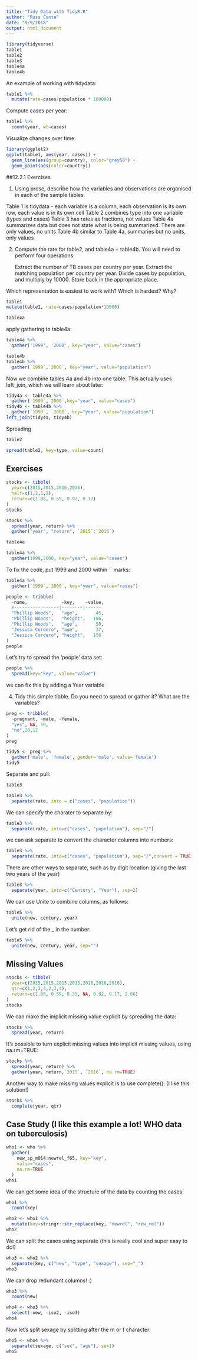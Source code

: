 ```yaml
---
title: "Tidy Data with TidyR.R"
author: "Russ Conte"
date: "9/9/2018"
output: html_document
---
```

```r
library(tidyverse)
table1
table2
table3
table4a
table4b
```

An example of working with tidydata:

```r
table1 %>% 
  mutate(rate=cases/population * 100000)
```

Compute cases per year:

```r
table1 %>% 
  count(year, wt=cases)
```

Visualize changes over time:

```r
library(ggplot2)
ggplot(table1, aes(year, cases)) +
  geom_line(aes(group=country), color="grey50") +
  geom_point(aes(color=country))
```

##12.2.1 Exercises

1. Using prose, describe how the variables and observations are organised in each of the sample tables.

Table 1 is tidydata - each variable is a column, each observation is its own row, each value is in its own cell
Table 2 combines type into one variable (types and cases)
Table 3 has rates as fractions, not values
Table 4a summarizes data but does not state what is being summarized. There are only values, no units
Table 4b similar to Table 4a, summaries but no units, only values

2. Compute the rate for table2, and table4a + table4b. You will need to perform four operations:

    Extract the number of TB cases per country per year.
    Extract the matching population per country per year.
    Divide cases by population, and multiply by 10000.
    Store back in the appropriate place.

Which representation is easiest to work with? Which is hardest? Why?

```r
table1
mutate(table1, rate=cases/population*10000)

```

```r
table4a
```

apply gathering to table4a:

```r
table4a %>% 
  gather('1999', '2000', key="year", value="cases")
```

```r
table4b
table4b %>% 
  gather(`1999`,`2000`, key="year", value="population")
```

Now we combine tables 4a and 4b into one table. This actually uses left_join, which we will learn about later:

```r
tidy4a <- table4a %>% 
  gather(`1999`,`2000`,key="year", value="cases")
tidy4b <- table4b %>% 
  gather(`1999`, `2000`, key="year", value="population")
left_join(tidy4a, tidy4b)
```

Spreading

```r
table2
```

```r
spread(table2, key=type, value=count)
```

## Exercises

```r
stocks <- tibble(
  year=c(2015,2015,2016,2016),
  half=c(1,2,1,2),
  return=c(1.88, 0.59, 0.92, 0.17)
)
stocks

```

```r
stocks %>% 
  spread(year, return) %>% 
  gather("year", "return", `2015`:`2016`)
```

```r
table4a
```

```r
table4a %>% 
  gather(1999,2000, key="year", value="cases")
```

To fix the code, put 1999 and 2000 within `` marks:

```r
table4a %>% 
  gather(`1999`,`2000`, key="year", value="cases")

```

```r
people <- tribble(
  ~name,             ~key,    ~value,
  #-----------------|--------|------
  "Phillip Woods",   "age",       45,
  "Phillip Woods",   "height",   186,
  "Phillip Woods",   "age",       50,
  "Jessica Cordero", "age",       37,
  "Jessica Cordero", "height",   156
)
people
```

Let's try to spread the 'people' data set:

```r
people %>% 
  spread(key="key", value="value")
```

we can fix this by adding a Year variable

4. Tidy this simple tibble. Do you need to spread or gather it? What are the variables?

```r
preg <- tribble(
  ~pregnant, ~male, ~female,
  "yes", NA, 10,
  "no",20,12
)
preg
```

```r
tidy5 <- preg %>%
  gather('male', 'female', gender='male', value='female')
tidy5
```

Separate and pull:

```r
table3
```

```r
table3 %>% 
  separate(rate, into = c("cases", "population"))
```

We can specify the charater to separate by:

```r
table3 %>% 
  separate(rate, into=c("cases", "population"), sep="/")
```

we can ask separate to convert the character columns into numbers:

```r
table3 %>% 
  separate(rate, into=c("cases", "population"), sep="/",convert = TRUE)
```


There are other ways to separate, such as by digit location (giving the last two years of the year)

```r
table3 %>% 
  separate(year, into=c("Century", "Year"), sep=2)


```

We can use Unite to combine columns, as follows:

```r
table5 %>% 
  unite(new, century, year)
```

Let's get rid of the _ in the number:

```r
table5 %>% 
  unite(new, century, year, sep="")
```

## Missing Values

```r
stocks <- tibble(
  year=c(2015,2015,2015,2015,2016,2016,2016),
  qtr=c(1,2,3,4,2,3,4),
  return=c(1.88, 0.59, 0.35, NA, 0.92, 0.17, 2.66)
)
stocks
```

We can make the implicit missing value explicit by spreading the data:

```r
stocks %>% 
  spread(year, return)
```

It's possible to turn explicit missing values into implicit missing values, using na.rm=TRUE:
```r
stocks %>% 
  spread(year, return) %>% 
  gather(year, return,`2015`, `2016`, na.rm=TRUE)
```

Another way to make missing values explicit is to use complete(): (I like this solution!)

```r
stocks %>% 
  complete(year, qtr)
```

## Case Study (I like this example a lot! WHO data on tuberculosis)

```r
who1 <- who %>% 
  gather(
    new_sp_m014:newrel_f65, key="key",
    value="cases",
    na.rm=TRUE
  )
who1
```

We can get some idea of the structure of the data by counting the cases:

```r
who1 %>% 
  count(key)
```

```r
who2 <- who1 %>% 
  mutate(key=stringr::str_replace(key, "newrel", "rew_rel"))
who2
```

We can split the cases using separate (this is really cool and super easy to do!)

```r
who3 <- who2 %>% 
  separate(key, c("new", "type", "sexage"), sep="_")
who3
```

We can drop redundant columns! :)

```r
who3 %>% 
  count(new)
```

```r
who4 <- who3 %>% 
  select(-new, -iso2, -iso3)
who4
```

Now let's split sexage by splitting after the m or f character:

```r
who5 <- who4 %>% 
  separate(sexage, c("sex", "age"), se=1)
who5
```

